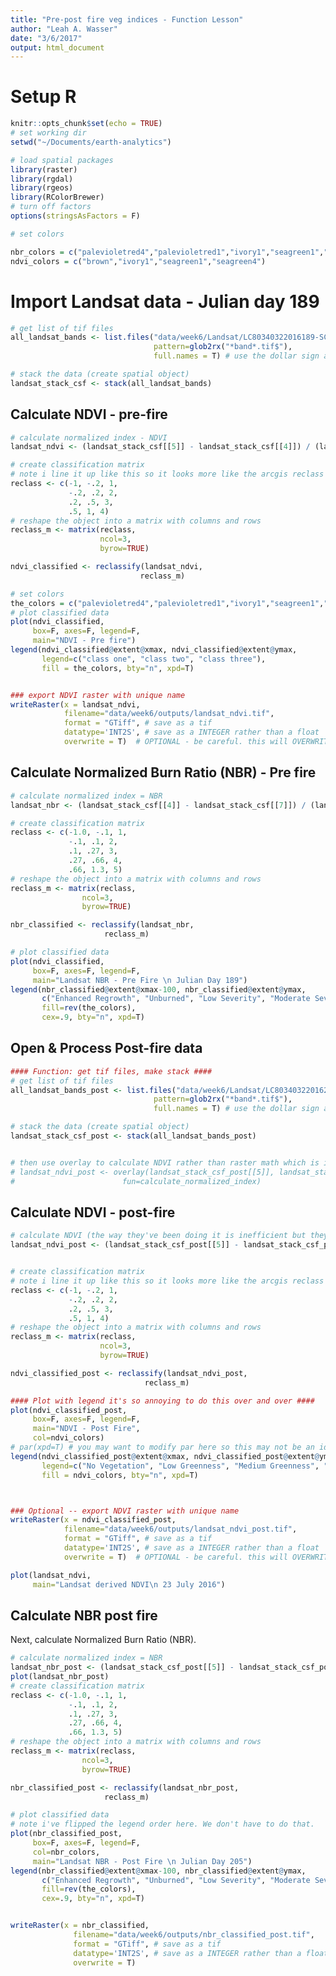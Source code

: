 ```yaml
---
title: "Pre-post fire veg indices - Function Lesson"
author: "Leah A. Wasser"
date: "3/6/2017"
output: html_document
---
```



# Setup R

```r
knitr::opts_chunk$set(echo = TRUE)
# set working dir
setwd("~/Documents/earth-analytics")

# load spatial packages
library(raster)
library(rgdal)
library(rgeos)
library(RColorBrewer)
# turn off factors
options(stringsAsFactors = F)

# set colors

nbr_colors = c("palevioletred4","palevioletred1","ivory1","seagreen1","seagreen4")
ndvi_colors = c("brown","ivory1","seagreen1","seagreen4")

```

# Import Landsat data - Julian day 189


```r
# get list of tif files
all_landsat_bands <- list.files("data/week6/Landsat/LC80340322016189-SC20170128091153/crop",
                                pattern=glob2rx("*band*.tif$"),
                                full.names = T) # use the dollar sign at the end to get all files that END WITH

# stack the data (create spatial object)
landsat_stack_csf <- stack(all_landsat_bands)

```

## Calculate NDVI - pre-fire

```r
# calculate normalized index - NDVI
landsat_ndvi <- (landsat_stack_csf[[5]] - landsat_stack_csf[[4]]) / (landsat_stack_csf[[5]] + landsat_stack_csf[[4]])

# create classification matrix
# note i line it up like this so it looks more like the arcgis reclass table! 
reclass <- c(-1, -.2, 1,
             -.2, .2, 2,
             .2, .5, 3,
             .5, 1, 4)
# reshape the object into a matrix with columns and rows
reclass_m <- matrix(reclass,
                    ncol=3,
                    byrow=TRUE)

ndvi_classified <- reclassify(landsat_ndvi,
                             reclass_m)

# set colors
the_colors = c("palevioletred4","palevioletred1","ivory1","seagreen1","seagreen4")
# plot classified data
plot(ndvi_classified,
     box=F, axes=F, legend=F,
     main="NDVI - Pre fire")
legend(ndvi_classified@extent@xmax, ndvi_classified@extent@ymax,
       legend=c("class one", "class two", "class three"),
       fill = the_colors, bty="n", xpd=T)


### export NDVI raster with unique name 
writeRaster(x = landsat_ndvi,
            filename="data/week6/outputs/landsat_ndvi.tif",
            format = "GTiff", # save as a tif
            datatype='INT2S', # save as a INTEGER rather than a float
            overwrite = T)  # OPTIONAL - be careful. this will OVERWRITE previous files.

```

## Calculate Normalized Burn Ratio (NBR) - Pre fire

```r

# calculate normalized index = NBR
landsat_nbr <- (landsat_stack_csf[[4]] - landsat_stack_csf[[7]]) / (landsat_stack_csf[[4]] + landsat_stack_csf[[7]])

# create classification matrix
reclass <- c(-1.0, -.1, 1,
             -.1, .1, 2,
             .1, .27, 3,
             .27, .66, 4,
             .66, 1.3, 5)
# reshape the object into a matrix with columns and rows
reclass_m <- matrix(reclass,
                ncol=3,
                byrow=TRUE)

nbr_classified <- reclassify(landsat_nbr,
                     reclass_m)

# plot classified data
plot(ndvi_classified,
     box=F, axes=F, legend=F,
     main="Landsat NBR - Pre Fire \n Julian Day 189")
legend(nbr_classified@extent@xmax-100, nbr_classified@extent@ymax,
       c("Enhanced Regrowth", "Unburned", "Low Severity", "Moderate Severity", "High Severity"),
       fill=rev(the_colors),
       cex=.9, bty="n", xpd=T)

```

## Open & Process Post-fire data

```r

#### Function: get tif files, make stack ####
# get list of tif files
all_landsat_bands_post <- list.files("data/week6/Landsat/LC80340322016205-SC20170127160728/crop",
                                pattern=glob2rx("*band*.tif$"),
                                full.names = T) # use the dollar sign at the end to get all files that END WITH

# stack the data (create spatial object)
landsat_stack_csf_post <- stack(all_landsat_bands_post)


# then use overlay to calculate NDVI rather than raster math which is inefficient
# landsat_ndvi_post <- overlay(landsat_stack_csf_post[[5]], landsat_stack_csf_post[[4]], 
#                        fun=calculate_normalized_index)

```

## Calculate NDVI - post-fire

```r
# calculate NDVI (the way they've been doing it is inefficient but they don't know functions yet)
landsat_ndvi_post <- (landsat_stack_csf_post[[5]] - landsat_stack_csf_post[[4]]) / (landsat_stack_csf_post[[5]] + landsat_stack_csf_post[[4]])


# create classification matrix
# note i line it up like this so it looks more like the arcgis reclass table! 
reclass <- c(-1, -.2, 1,
             -.2, .2, 2,
             .2, .5, 3,
             .5, 1, 4)
# reshape the object into a matrix with columns and rows
reclass_m <- matrix(reclass,
                    ncol=3,
                    byrow=TRUE)

ndvi_classified_post <- reclassify(landsat_ndvi_post,
                              reclass_m)

#### Plot with legend it's so annoying to do this over and over ####
plot(ndvi_classified_post,
     box=F, axes=F, legend=F,
     main="NDVI - Post Fire",
     col=ndvi_colors)
# par(xpd=T) # you may want to modify par here so this may not be an ideal function
legend(ndvi_classified_post@extent@xmax, ndvi_classified_post@extent@ymax,
       legend=c("No Vegetation", "Low Greenness", "Medium Greenness", "High Greeness"),
       fill = ndvi_colors, bty="n", xpd=T)



### Optional -- export NDVI raster with unique name 
writeRaster(x = ndvi_classified_post,
            filename="data/week6/outputs/landsat_ndvi_post.tif",
            format = "GTiff", # save as a tif
            datatype='INT2S', # save as a INTEGER rather than a float
            overwrite = T)  # OPTIONAL - be careful. this will OVERWRITE previous files.

plot(landsat_ndvi,
     main="Landsat derived NDVI\n 23 July 2016")


```

## Calculate NBR post fire 
Next, calculate Normalized Burn Ratio (NBR).

```r

# calculate normalized index = NBR
landsat_nbr_post <- (landsat_stack_csf_post[[5]] - landsat_stack_csf_post[[7]]) / (landsat_stack_csf_post[[5]] + landsat_stack_csf_post[[7]])
plot(landsat_nbr_post)
# create classification matrix
reclass <- c(-1.0, -.1, 1,
             -.1, .1, 2,
             .1, .27, 3,
             .27, .66, 4,
             .66, 1.3, 5)
# reshape the object into a matrix with columns and rows
reclass_m <- matrix(reclass,
                ncol=3,
                byrow=TRUE)

nbr_classified_post <- reclassify(landsat_nbr_post,
                     reclass_m)

# plot classified data
# note i've flipped the legend order here. We don't have to do that. 
plot(nbr_classified_post,
     box=F, axes=F, legend=F,
     col=nbr_colors,
     main="Landsat NBR - Post Fire \n Julian Day 205")
legend(nbr_classified@extent@xmax-100, nbr_classified@extent@ymax,
       c("Enhanced Regrowth", "Unburned", "Low Severity", "Moderate Severity", "High Severity"),
       fill=rev(the_colors),
       cex=.9, bty="n", xpd=T)


writeRaster(x = nbr_classified,
              filename="data/week6/outputs/nbr_classified_post.tif",
              format = "GTiff", # save as a tif
              datatype='INT2S', # save as a INTEGER rather than a float
              overwrite = T)

```